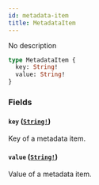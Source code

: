 ```yaml
---
id: metadata-item
title: MetadataItem
---
```


No description

```graphql
type MetadataItem {
  key: String!
  value: String!
}
```

### Fields

#### `key` ([`String!`](/docs/developer/api-reference/scalars/string))

Key of a metadata item.

#### `value` ([`String!`](/docs/developer/api-reference/scalars/string))

Value of a metadata item.
